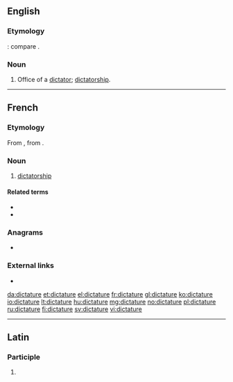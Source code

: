 ==English==

===Etymology===
{{etyl|la|en}} {{lena}} {{m|la|dictatura}}: compare {{etyl|fr|-}} {{m|fr|dictature}}.

===Noun===
{{en-noun}}

# {{label|en|obsolete}} Office of a [[dictator]]; [[dictatorship]].
#: {{rfquotek|Francis Bacon}}

----

==French==
{{wikipedia|lang=fr}}

===Etymology===
From {{etyl|la|fr}} {{m|la|dictātūra}}, from {{m|la|dictō}}.

===Noun===
{{fr-noun|f}}

# [[dictatorship]]

====Related terms====
* {{l|fr|dicter}}
* {{l|fr|dictateur}}

===Anagrams===
* {{l|fr|dictateur}}

===External links===
* {{R:TLFi}}

[[da:dictature]]
[[et:dictature]]
[[el:dictature]]
[[fr:dictature]]
[[gl:dictature]]
[[ko:dictature]]
[[io:dictature]]
[[lt:dictature]]
[[hu:dictature]]
[[mg:dictature]]
[[no:dictature]]
[[pl:dictature]]
[[ru:dictature]]
[[fi:dictature]]
[[sv:dictature]]
[[vi:dictature]]

----
==Latin==

===Participle===
{{la-part-form|dictātūre}}

# {{inflection of|dictātūrus||voc|m|s|lang=la}}
{{rfc-auto}}